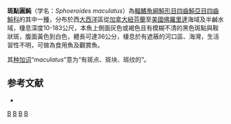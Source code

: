 {{Speciesbox
| name = 斑點圓魨
| image = Northern Puffer in aquarium.jpg
| image_width = 250px
| status = LC
| status_system = IUCN3.1 
| taxon = Sphoeroides maculatus
| authority = [[Bloch|Bloch]] & [[Schneider|Schneider]], 1801
| synonyms = *''Tetrodon hispidus maculatus'' <small>Bloch & Schneider, 1801</small>
*''Tetraodon maculatus'' <small>Bloch & Schneider, 1801</small>
*''Sphaeroides maculatus'' <small>Bloch & Schneider, 1801</small>
*''Tetrodon turgidus'' <small>Mitchill, 1815</small>
}}
'''斑點圓魨'''（学名：''Sphoeroides maculatus''）為[[輻鰭魚綱|輻鰭魚綱]][[魨形目|魨形目]][[四齒魨亞目|四齒魨亞目]][[四齒魨科|四齒魨科]]的其中一[[種|種]]，分布於西[[大西洋|大西洋]]區從[[加拿大|加拿大]][[紐芬蘭|紐芬蘭]]至[[美國|美國]][[佛羅里達|佛羅里達]]海域及半鹹水域，棲息深度10-183公尺，本魚上側面灰色或褐色且有模糊不清的黑色斑點與鞍狀斑，腹面黃色到白色，體長可達36公分，棲息於有遮蔽的河口區、海灣，生活習性不明，可做為食用魚及觀賞魚。

其[[种加词|种加词]]“''maculatus''”意为“有斑点、斑块、斑纹的”。

==参考文献==
*{{FishBase_species|genus=Sphoeroides|species=maculatus|year=2014|month=3}}

{{Taxonbar|from=Q3753267}}

[[Category:食用魚|B]]
[[Category:觀賞魚|B]]
[[Category:圓魨屬|B]]
[[Category:1801年描述的魚類|B]]